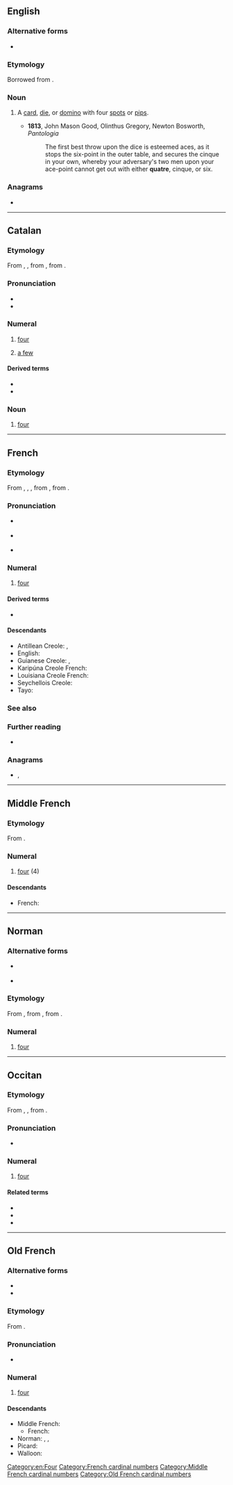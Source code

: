 ==English==

===Alternative forms===
* {{l|en|cater}}

===Etymology===
Borrowed from {{bor|en|fr|quatre}}.

===Noun===
{{en-noun}}

# {{lb|en|archaic|dice|card games|dominoes}} A [[card]], [[die]], or [[domino]] with four [[spot]]s or [[pip]]s.
#* '''1813''', John Mason Good, Olinthus Gregory, Newton Bosworth, ''Pantologia''
#*: The first best throw upon the dice is esteemed aces, as it stops the six-point in the outer table, and secures the cinque in your own, whereby your adversary's two men upon your ace-point cannot get out with either '''quatre''', cinque, or six.

===Anagrams===
* {{anagrams|en|a=aeqrtu|aquert|quarte}}

[[Category:en:Four]]

----

==Catalan==

===Etymology===
From {{inh|ca|pro|quatre}}, {{m|pro|catre}}, from {{inh|ca|la|quattuor||four}}, from {{inh|ca|ine-pro|*kʷetwóres}}.

===Pronunciation===
* {{ca-IPA}}
* {{rhymes|atɾe|lang=ca}}

===Numeral===
{{cardinalbox|ca|3|4|5|tres|cinc|ord=quart|mult=quàdruple|wplink=Quatre}}
{{ca-num}}

# {{cln|ca|cardinal numbers}} [[four]]
# [[a few]]

====Derived terms====
* {{l|ca|quatre gats||only a few people}}
* {{l|ca|dir quatre coses||to tell off}}

===Noun===
{{ca-noun|m}}

# [[four]]

----

==French==

===Etymology===
From {{inh|fr|fro|quatre}}, {{m|fro|qatre}}, {{m|fro|catre}}, from {{inh|fr|la|quattuor}}, from {{inh|fr|ine-pro|*kʷetwóres}}.

===Pronunciation===
* {{qualifier|alone or preceding a vowel}} {{fr-IPA}}
* {{qualifier|preceding a consonant}} {{fr-IPA|quatrĕ|quate}}
* {{audio|Fr-quatre.ogg|Audio (France)|lang=fr}}

===Numeral===
{{cardinalbox|fr|3|4|5|trois|cinq|ord=quatrième|wplink=Quatre}}
{{head|fr|numeral}}

# [[four]]

====Derived terms====
* {{l|fr|quatrième}}

====Descendants====
* Antillean Creole: {{l|gcf|katr}}, {{l|gcf|kat}}
* English: {{l|en|quatre}} {{qualifier|borrowing}}
* Guianese Creole: {{l|gcr|katr}}, {{l|gcr|kat}}
* Karipúna Creole French: {{l|kmv|kat}}
* Louisiana Creole French: {{l|lou|kat}}
* Seychellois Creole: {{l|crs|kat}}
* Tayo: {{l|cks|katr}}

===See also===
{{table:playing cards/fr}}

===Further reading===
* {{R:TLFi}}

===Anagrams===
* {{l|fr|traque}}, {{l|fr|traqué}}

[[Category:French cardinal numbers]]

----

==Middle French==

===Etymology===
From {{inh|frm|fro|quatre}}.

===Numeral===
{{head|frm|numeral|invariable}}

# [[four]] (4)

====Descendants====
* French: {{l|fr|quatre}}

[[Category:Middle French cardinal numbers]]

----

==Norman==
{{cardinalbox|nrf|3|4|5|treis|chinq}}

===Alternative forms===
* {{l|nrf|quat'}} {{qualifier|Jersey}}
* {{l|nrf|quate}} {{qualifier|continental Norman}}

===Etymology===
From {{inh|nrf|fro|quatre}}, from {{inh|nrf|la|quattuor}}, from {{inh|nrf|ine-pro|*kʷetwóres}}.

===Numeral===
{{head|nrf|numeral}}

# {{cln|nrf|cardinal numbers}} {{lb|nrf|Guernsey}} [[four]]

----

==Occitan==

===Etymology===
From {{inh|oc|pro|quatre}}, {{m|oc|catre}}, from {{inh|oc|la|quattuor}}.

===Pronunciation===
* {{IPA|/ˈkatre/|lang=oc}}

===Numeral===
{{head|oc|numeral}}

# [[four]]

====Related terms====
* {{l|oc|quaranta}}
* {{l|oc|quart}}
* {{l|oc|quatren}}

----

==Old French==

===Alternative forms===
* {{l|fro|catre}}
* {{l|fro|qatre}}

===Etymology===
From {{inh|fro|la|quattuor}}.

===Pronunciation===
* {{IPA|qual1=early|/ˈkwatrə/|qual2=late|/ˈkatrə/|lang=fro}}

===Numeral===
{{enum|trois|cinc|cardinal number|4|lang=fro}}
{{head|fro|numeral}}

# [[four]]

====Descendants====
* Middle French: {{l|frm|quatre}}
** French: {{desctree|fr|quatre|notext=1}}
* Norman: {{l|nrf|quate}} {{qualifier|continental}}, {{l|nrf|quatre}} {{qualifier|Guernsey}}, {{l|nrf|quat'}} {{qualifier|Jersey}}
* Picard: {{l|pcd|quate}}
* Walloon: {{l|wa|cwate}}

[[Category:Old French cardinal numbers]]